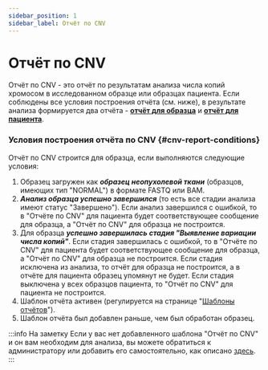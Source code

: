 ```yaml
---
sidebar_position: 1
sidebar_label: Отчёт по CNV
---
```


# Отчёт по CNV

Отчёт по CNV - это отчёт по результатам анализа числа копий хромосом в исследованном образце или образцах пациента.
Если соблюдены все условия построения отчёта (см. ниже), в результате анализа формируется два
отчёта - **[отчёт для образца](/results/cnv-report/sample-cnv-report)**
и **[отчёт для пациента](/results/cnv-report/patient-cnv-report)**.

### Условия построения отчёта по CNV {#cnv-report-conditions}

Отчёт по CNV строится для образца, если выполняются следующие условия:
1. Образец загружен как ***образец неопухолевой ткани*** (образцов, имеющих тип "NORMAL") в формате FASTQ или BAM.
2. ***Анализ образца успешно завершился*** (то есть все стадии анализа имеют статус "Завершено"). Если анализ
завершился с ошибкой, то в "Отчёте по CNV" для пациента будет соответствующее сообщение для образца, а "Отчёт
по CNV" для образца не построится.
3. Для образца ***успешно завершилась стадия "Выявление вариации числа копий"***. Если стадия завершилась
с ошибкой, то в "Отчёте по CNV" для пациента будет соответствующее сообщение для образца, а "Отчёт по CNV" для образца
не построится. Если стадия исключена из анализа, то отчёт для образца не построится, а в отчёте для пациента образец
упомянут не будет. Если стадия выключена у всех образцов пациента, то "Отчёт по CNV" для пациента не построится.
3. Шаблон отчёта активен (регулируется на странице "[Шаблоны отчётов](/settings/report-templates/report-templates)").
4. Шаблон отчёта был добавлен раньше, чем был обработан образец.

:::info На заметку
Если у вас нет добавленного шаблона "Отчёт по CNV" и он вам необходим для анализа,
вы можете обратиться к администратору или добавить его самостоятельно,
как описано [здесь](/settings/report-templates/main-templates#add-cnv-report).
:::
